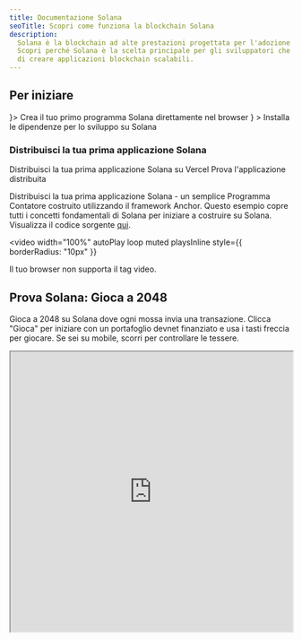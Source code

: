 ```yaml
---
title: Documentazione Solana
seoTitle: Scopri come funziona la blockchain Solana
description:
  Solana è la blockchain ad alte prestazioni progettata per l'adozione di massa.
  Scopri perché Solana è la scelta principale per gli sviluppatori che cercano
  di creare applicazioni blockchain scalabili.
---
```


## Per iniziare

<Cards>
  <Card title="Avvio rapido" href="/docs/intro/quick-start" icon={<Rocket />}>
    Crea il tuo primo programma Solana direttamente nel browser
  </Card>
  <Card
    title="Configura l'ambiente locale"
    href="/docs/intro/installation"
    icon={<Download />}
  >
    Installa le dipendenze per lo sviluppo su Solana
  </Card>
</Cards>

### Distribuisci la tua prima applicazione Solana

<Cards>
  <Card
    title="Distribuisci su Vercel"
    href="https://vercel.com/new/clone?repository-url=https%3A%2F%2Fgithub.com%2Fsolana-developers%2Fanchor-web3js-nextjs&root-directory=frontend&demo-title=Anchor%20Web3.js%20Next.js%20Demo&demo-description=An%20example%20deployment%20of%20the%20Anchor%20Web3.js%20Next.js%20project.&demo-url=https%3A%2F%2Fanchor-web3js-nextjs.vercel.app%2F&project-name=anchor-web3js-nextjs&repository-name=anchor-web3js-nextjs"
  >
    Distribuisci la tua prima applicazione Solana su Vercel
  </Card>
  <Card
    title="Anteprima Vercel"
    href="https://anchor-web3js-nextjs-jade.vercel.app/"
  >
    Prova l'applicazione distribuita
  </Card>
</Cards>

Distribuisci la tua prima applicazione Solana - un semplice Programma Contatore
costruito utilizzando il framework Anchor. Questo esempio copre tutti i concetti
fondamentali di Solana per iniziare a costruire su Solana. Visualizza il codice
sorgente [qui](https://github.com/solana-developers/anchor-web3js-nextjs).

<Accordions>
<Accordion title="Demo dell'applicazione">

<video
  width="100%"
  autoPlay
  loop
  muted
  playsInline
  style={{
    borderRadius: "10px"
  }}
>
  <source src="/assets/docs/counter.mp4" type="video/mp4" />
  Il tuo browser non supporta il tag video.
</video>

</Accordion>
</Accordions>

## Prova Solana: Gioca a 2048

Gioca a 2048 su Solana dove ogni mossa invia una transazione. Clicca "Gioca" per
iniziare con un portafoglio devnet finanziato e usa i tasti freccia per giocare.
Se sei su mobile, scorri per controllare le tessere.

<Accordions>
<Accordion title="Gioca a Solana 2048">

<iframe
  src="https://solplay.de/solana-2048/"
  width="100%"
  height="500"
  style={{
    borderRadius: "12px",
    border: "2px solid rgba(0, 0, 0, 0.2)",
    maxWidth: "100%",
    minHeight: "300px",
    aspectRatio: "1"
  }}
  scrolling="no"
/>

</Accordion>
</Accordions>

Creato da [Jonas](https://x.com/SolPlay_jonas), del team DevRel della Solana
Foundation.

## Inizia ad imparare

Impara i concetti chiave specifici per lo sviluppo su Solana.

<Cards>
  <Card title="Account" href="/docs/core/accounts">
    Come Solana memorizza i dati
  </Card>
  <Card title="Commissioni su Solana" href="/docs/core/fees">
    Costi per inviare transazioni su Solana
  </Card>
  <Card title="Transazioni" href="/docs/core/transactions">
    Come interagire con la rete Solana
  </Card>
  <Card title="Programmi" href="/docs/core/programs">
    Smart contract su Solana
  </Card>
  <Card title="Programs Derived Address" href="/docs/core/pda">
    Come generare indirizzi deterministici
  </Card>
  <Card title="Cross Program Invocation" href="/docs/core/cpi">
    Come richiamare un programma da un altro
  </Card>
</Cards>

### Sviluppo lato client

Se sviluppi sul lato client, i seguenti SDK contribuiti dalla community ti
aiutano a interagire con la rete nei linguaggi più diffusi:

| Linguaggio | SDK                                                                                                                                     |
| ---------- | --------------------------------------------------------------------------------------------------------------------------------------- |
| Rust       | [solana_sdk](https://docs.rs/solana-sdk/latest/solana_sdk/)                                                                             |
| Typescript | [@solana/web3.js](https://github.com/anza-xyz/solana-web3.js)                                                                           |
| Python     | [solders](https://github.com/kevinheavey/solders)                                                                                       |
| Java       | [sava](https://sava.software) o [solanaj](https://github.com/skynetcap/solanaj) o [solana4j](https://github.com/LMAX-Exchange/solana4j) |
| C++        | [solcpp](https://github.com/mschneider/solcpp) o [solana-c](https://github.com/VAR-META-Tech/solana-c-sdk)                              |
| Go         | [solana-go](https://github.com/gagliardetto/solana-go)                                                                                  |
| Kotlin     | [sol4k](https://github.com/sol4k/sol4k) o [solanaKT](https://github.com/metaplex-foundation/SolanaKT)                                   |
| Dart       | [solana](https://github.com/espresso-cash/espresso-cash-public/tree/master/packages/solana)                                             |
| C#         | [solnet](https://github.com/bmresearch/Solnet)                                                                                          |
| GdScript   | [godot](https://github.com/Virus-Axel/godot-solana-sdk/)                                                                                |

## Gestire un validator

Scopri cosa serve per operare un validator Solana e aiutare a proteggere la
rete.

<Cards>
  <Card title="Validator" href="https://docs.anza.xyz/validator/anatomy">
    Nodi individuali che proteggono la rete Solana
  </Card>
  <Card
    title="Requisiti di sistema"
    href="https://docs.anza.xyz/operations/requirements"
  >
    Requisiti hardware consigliati e SOL necessari per gestire un validator
  </Card>
  <Card
    title="Configurazione validator"
    href="https://docs.anza.xyz/operations/setup-a-validator"
  >
    Configura un validator e connettiti a un cluster per la prima volta
  </Card>
</Cards>

## Ottenere supporto

Ricevi aiuto dalla community Solana su
[Solana StackExchange](https://solana.stackexchange.com).
